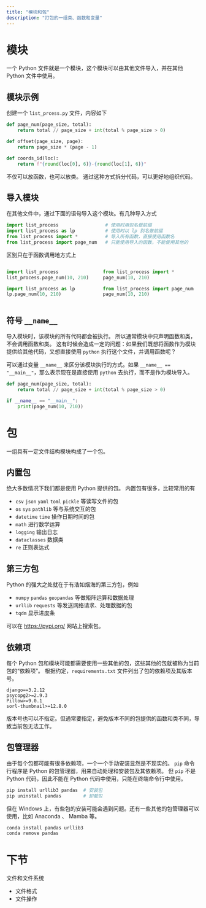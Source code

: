 ```yaml
---
title: "模块和包"
description: "打包的一组类、函数和变量"
---
```


# 模块

一个 Python 文件就是一个模块，这个模块可以由其他文件导入，并在其他 Python 文件中使用。

## 模块示例

创建一个 `list_prcess.py` 文件，内容如下

```python
def page_num(page_size, total):
    return total // page_size + int(total % page_size > 0)

def offset(page_size, page):
    return page_size * (page - 1)

def coords_id(loc):
    return f"{round(loc[0], 6)}-{round(loc[1], 6)}"
```

不仅可以放函数，也可以放类。
通过这种方式拆分代码，可以更好地组织代码。

## 导入模块

在其他文件中，通过下面的语句导入这个模块。有几种导入方式

```python
import list_process                 # 使用时用包名做前缀
import list_process as lp           # 使用时以 lp 别名做前缀
from list_process import *          # 导入所有函数，直接使用函数名
from list_process import page_num   # 只能使用导入的函数，不能使用其他的
```

区别只在于函数调用地方式上

::: columns
::: column
```python
import list_process
list_process.page_num(10, 210)
```

```python
import list_process as lp
lp.page_num(10, 210)
```
:::

::: column
```python
from list_process import *
page_num(10, 210)
```

```python
from list_process import page_num
page_num(10, 210)
```
:::
:::

## 符号 `__name__`

::: {.callout-note title="模块化带来的一个问题"}
导入模块时，该模块的所有代码都会被执行。
所以通常模块中只声明函数和类，不会调用函数和类。
这有时候会造成一定的问题：如果我们既想将函数作为模块提供给其他代码，又想直接使用 `python` 执行这个文件，并调用函数呢？
:::

可以通过变量 `__name__` 来区分该模块执行的方式。如果 `__name__ == "__main__"`，那么表示现在是直接使用 `python` 去执行，而不是作为模块导入。

```python
def page_num(page_size, total):
    return total // page_size + int(total % page_size > 0)

if __name__ == "__main__":
    print(page_num(10, 210))
```

# 包

一组具有一定文件结构模块构成了一个包。

## 内置包

绝大多数情况下我们都是使用 Python 提供的包。
内置包有很多，比较常用的有

- `csv` `json` `yaml` `toml` `pickle` 等读写文件的包
- `os` `sys` `pathlib` 等与系统交互的包
- `datetime` `time` 操作日期时间的包
- `math` 进行数学运算
- `logging` 输出日志
- `dataclasses` 数据类
- `re` 正则表达式

## 第三方包

Python 的强大之处就在于有浩如烟海的第三方包，例如

- `numpy` `pandas` `geopandas` 等做矩阵运算和数据处理
- `urllib` `requests` 等发送网络请求、处理数据的包
- `tqdm` 显示进度条

可以在 [https://pypi.org/](https://pypi.org/) 网站上搜索包。

## 依赖项

每个 Python 包和模块可能都需要使用一些其他的包，这些其他的包就被称为当前包的“依赖项”。
根据约定，`requirements.txt` 文件列出了包的依赖项及其版本号。

```
django==3.2.12
psycopg2>=2.9.3
Pillow>=9.0.1
sorl-thumbnail>=12.8.0
```

::: {.callout-tip}
版本号也可以不指定。但通常要指定，避免版本不同的包提供的函数和类不同，导致当前包无法工作。
:::

## 包管理器

由于每个包都可能有很多依赖项，一个一个手动安装显然是不现实的。
`pip` 命令行程序是 Python 的包管理器，用来自动处理和安装包及其依赖项。
但 `pip` 不是 Python 代码，因此不能在 Python 代码中使用，只能在终端命令行中使用。

```powershell
pip install urllib3 pandas  # 安装包
pip uninstall pandas        # 卸载包
```

但在 Windows 上，有些包的安装可能会遇到问题。还有一些其他的包管理器可以使用，比如 Anaconda 、 Mamba 等。

```powershell
conda install pandas urllib3
conda remove pandas
```

# 下节

文件和文件系统

- 文件格式
- 文件操作
